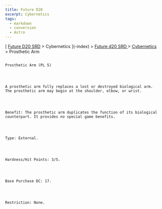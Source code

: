 ```yaml
---
title: Future D20
excerpt: Cybernetics
tags:
  - markdown
  - conversion
  - Astro
---
```







[
[Future D20 SRD]( / ) > Cybernetics
     ](-index)
     >
     [
      Future d20 SRD
     ](future-d20-srd-index)
     >
     [
      Cybernetics
     ](future-d20-srd-cybernetics-index)
     > Prosthetic Arm
    




## 
    Prosthetic Arm (PL 5)
   



    A prosthetic arm fully replaces a lost or destroyed biological arm. The prosthetic arm may begin at the shoulder, elbow, or wrist.
   



    Benefit: The prosthetic arm duplicates the function of its biological counterpart. It provides no special game benefits.
   



    Type: External.
   



    Hardness/Hit Points: 3/5.
   



    Base Purchase DC: 17.
   



    Restriction: None.
   





